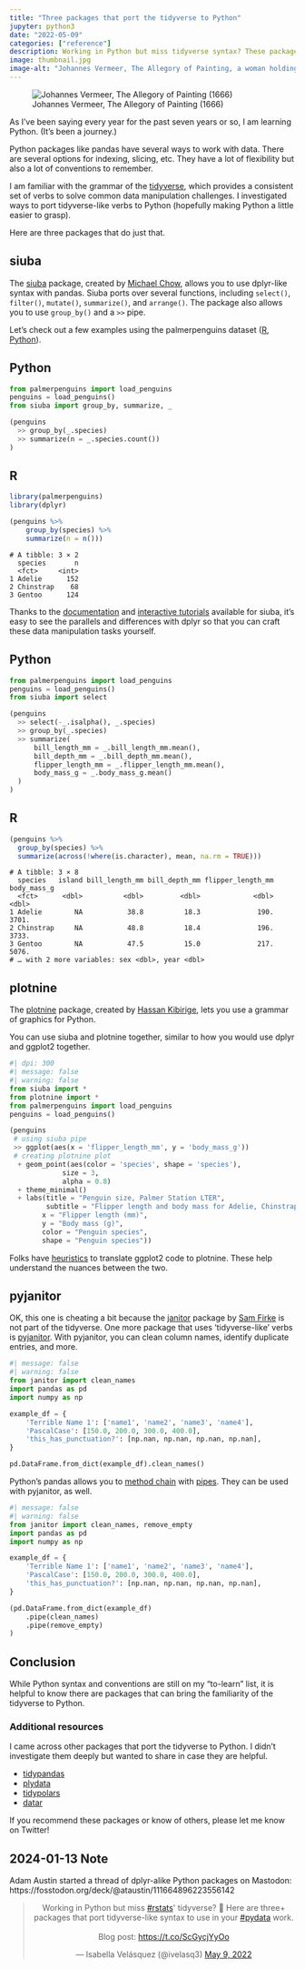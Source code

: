 ```yaml
---
title: "Three packages that port the tidyverse to Python"
jupyter: python3
date: "2022-05-09"
categories: ["reference"]
description: Working in Python but miss tidyverse syntax? These packages can help.
image: thumbnail.jpg
image-alt: "Johannes Vermeer, The Allegory of Painting, a woman holding an instrument at a window and a man turned away from us painting her"
---
```


![Johannes Vermeer, The Allegory of Painting (1666)](thumbnail-wide.jpg){fig-alt="A woman holding an instrument while a man who is facing away from us paints her, the room has luxurious decorations."}

As I've been saying every year for the past seven years or so, I am learning Python. (It's been a journey.)

Python packages like pandas have several ways to work with data. There are several options for indexing, slicing, etc. They have a lot of flexibility but also a lot of conventions to remember.

I am familiar with the grammar of the [tidyverse](https://www.tidyverse.org/), which provides a consistent set of verbs to solve common data manipulation challenges. I investigated ways to port tidyverse-like verbs to Python (hopefully making Python a little easier to grasp).

Here are three packages that do just that.

## siuba

The [siuba](https://github.com/machow/siuba) package, created by [Michael Chow](https://twitter.com/chowthedog), allows you to use dplyr-like syntax with pandas. Siuba ports over several functions, including `select()`, `filter()`, `mutate()`, `summarize()`, and `arrange()`. The package also allows you to use `group_by()` and a `>>` pipe.

Let's check out a few examples using the palmerpenguins dataset ([R](https://allisonhorst.github.io/palmerpenguins/), [Python](https://github.com/mcnakhaee/palmerpenguins)).

::: panel-tabset
## Python

```python
from palmerpenguins import load_penguins
penguins = load_penguins()
from siuba import group_by, summarize, _

(penguins
  >> group_by(_.species)
  >> summarize(n = _.species.count())
)
```

## R

``` r
library(palmerpenguins)
library(dplyr)

(penguins %>% 
    group_by(species) %>%
    summarize(n = n()))
```

    # A tibble: 3 × 2
      species       n
      <fct>     <int>
    1 Adelie      152
    2 Chinstrap    68
    3 Gentoo      124
:::

Thanks to the [documentation](https://siuba.readthedocs.io/en/latest/) and [interactive tutorials](https://learn.siuba.org/intro-data-science/01) available for siuba, it's easy to see the parallels and differences with dplyr so that you can craft these data manipulation tasks yourself.

::: panel-tabset
## Python

```python
from palmerpenguins import load_penguins
penguins = load_penguins()
from siuba import select

(penguins
  >> select(-_.isalpha(), _.species)
  >> group_by(_.species)
  >> summarize(
      bill_length_mm = _.bill_length_mm.mean(),
      bill_depth_mm = _.bill_depth_mm.mean(),
      flipper_length_mm = _.flipper_length_mm.mean(),
      body_mass_g = _.body_mass_g.mean()
  )
)
```

## R

``` r
(penguins %>%
  group_by(species) %>%
  summarize(across(!where(is.character), mean, na.rm = TRUE)))
```

    # A tibble: 3 × 8
      species   island bill_length_mm bill_depth_mm flipper_length_mm body_mass_g
      <fct>      <dbl>          <dbl>         <dbl>             <dbl>       <dbl>
    1 Adelie        NA           38.8          18.3              190.       3701.
    2 Chinstrap     NA           48.8          18.4              196.       3733.
    3 Gentoo        NA           47.5          15.0              217.       5076.
    # … with 2 more variables: sex <dbl>, year <dbl>
:::

## plotnine

The [plotnine](https://github.com/has2k1/plotnine) package, created by [Hassan Kibirige](https://twitter.com/HKibirige), lets you use a grammar of graphics for Python.

You can use siuba and plotnine together, similar to how you would use dplyr and ggplot2 together.

```python
#| dpi: 300
#| message: false
#| warning: false
from siuba import *
from plotnine import *
from palmerpenguins import load_penguins
penguins = load_penguins()

(penguins
 # using siuba pipe
 >> ggplot(aes(x = 'flipper_length_mm', y = 'body_mass_g'))
 # creating plotnine plot
  + geom_point(aes(color = 'species', shape = 'species'),
             size = 3,
             alpha = 0.8)
  + theme_minimal()
  + labs(title = "Penguin size, Palmer Station LTER",
         subtitle = "Flipper length and body mass for Adelie, Chinstrap, and Gentoo Penguins",
        x = "Flipper length (mm)",
        y = "Body mass (g)",
        color = "Penguin species",
        shape = "Penguin species"))
```

Folks have [heuristics](https://datascienceworkshops.com/blog/heuristics-for-translating-ggplot2-to-plotnine/) to translate ggplot2 code to plotnine. These help understand the nuances between the two.

## pyjanitor

OK, this one is cheating a bit because the [janitor](https://github.com/sfirke/janitor) package by [Sam Firke](https://twitter.com/samfirke) is not part of the tidyverse. One more package that uses 'tidyverse-like' verbs is [pyjanitor](https://github.com/pyjanitor-devs/pyjanitor). With pyjanitor, you can clean column names, identify duplicate entries, and more.

```python
#| message: false
#| warning: false
from janitor import clean_names
import pandas as pd
import numpy as np

example_df = {
    'Terrible Name 1': ['name1', 'name2', 'name3', 'name4'],
    'PascalCase': [150.0, 200.0, 300.0, 400.0],
    'this_has_punctuation?': [np.nan, np.nan, np.nan, np.nan],
}

pd.DataFrame.from_dict(example_df).clean_names()
```

Python's pandas allows you to [method chain](https://tomaugspurger.github.io/method-chaining.html) with [pipes](https://pandas.pydata.org/pandas-docs/stable/reference/api/pandas.DataFrame.pipe.html). They can be used with pyjanitor, as well.

```python
#| message: false
#| warning: false
from janitor import clean_names, remove_empty
import pandas as pd
import numpy as np

example_df = {
    'Terrible Name 1': ['name1', 'name2', 'name3', 'name4'],
    'PascalCase': [150.0, 200.0, 300.0, 400.0],
    'this_has_punctuation?': [np.nan, np.nan, np.nan, np.nan],
}

(pd.DataFrame.from_dict(example_df)
    .pipe(clean_names)
    .pipe(remove_empty)
)
```

## Conclusion

While Python syntax and conventions are still on my "to-learn" list, it is helpful to know there are packages that can bring the familiarity of the tidyverse to Python.

### Additional resources

I came across other packages that port the tidyverse to Python. I didn't investigate them deeply but wanted to share in case they are helpful.

-   [tidypandas](https://github.com/talegari/tidypandas)
-   [plydata](https://github.com/has2k1/plydata)
-   [tidypolars](https://github.com/markfairbanks/tidypolars)
-   [datar](https://github.com/pwwang/datar)

If you recommend these packages or know of others, please let me know on Twitter!

::: {.callout-note}
## 2024-01-13 Note

Adam Austin started a thread of dplyr-alike Python packages on Mastodon: https://fosstodon.org/deck/@ataustin/111664896223556142
:::

<center>
<blockquote class="twitter-tweet"><p lang="en" dir="ltr">Working in Python but miss <a href="https://twitter.com/hashtag/rstats?src=hash&amp;ref_src=twsrc%5Etfw">#rstats</a>&#39; tidyverse? 🐍 Here are three+ packages that port tidyverse-like syntax to use in your <a href="https://twitter.com/hashtag/pydata?src=hash&amp;ref_src=twsrc%5Etfw">#pydata</a> work.<br><br>Blog post: <a href="https://t.co/ScGycjYyOo">https://t.co/ScGycjYyOo</a></p>&mdash; Isabella Velásquez (@ivelasq3) <a href="https://twitter.com/ivelasq3/status/1523810181854859265?ref_src=twsrc%5Etfw">May 9, 2022</a></blockquote> <script async src="https://platform.twitter.com/widgets.js" charset="utf-8"></script> 
</center>